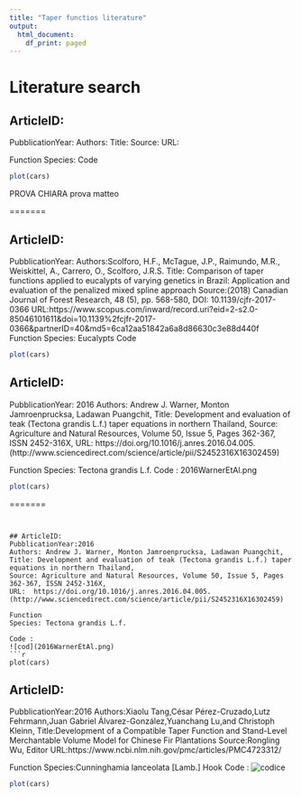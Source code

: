 ```yaml
---
title: "Taper functios literature"
output:
  html_document:
    df_print: paged
---
```


# Literature search

## ArticleID:
PubblicationYear:
Authors:
Title:
Source:
URL:

Function
Species:
Code
```r
plot(cars)
```


PROVA CHIARA prova matteo

=======

## ArticleID:
PubblicationYear:
Authors:Scolforo, H.F., McTague, J.P., Raimundo, M.R., Weiskittel, A., Carrero, O., Scolforo, J.R.S.
Title: Comparison of taper functions applied to eucalypts of varying genetics in Brazil: Application and evaluation of the penalized mixed spline approach
Source:(2018) Canadian Journal of Forest Research, 48 (5), pp. 568-580, DOI: 10.1139/cjfr-2017-0366
URL:https://www.scopus.com/inward/record.uri?eid=2-s2.0-85046101611&doi=10.1139%2fcjfr-2017-0366&partnerID=40&md5=6ca12aa51842a6a8d86630c3e88d440f
Function
Species: Eucalypts
Code
```r
plot(cars)
```

## ArticleID:
PubblicationYear: 2016
Authors: Andrew J. Warner, Monton Jamroenprucksa, Ladawan Puangchit,
Title: Development and evaluation of teak (Tectona grandis L.f.) taper equations in northern Thailand,
Source: Agriculture and Natural Resources, Volume 50, Issue 5, Pages 362-367, ISSN 2452-316X,
URL: https://doi.org/10.1016/j.anres.2016.04.005.
(http://www.sciencedirect.com/science/article/pii/S2452316X16302459)

Function
Species: Tectona grandis L.f.
Code : 2016WarnerEtAl.png
```r
plot(cars)

```
=======
```


## ArticleID:
PubblicationYear:2016
Authors: Andrew J. Warner, Monton Jamroenprucksa, Ladawan Puangchit,
Title: Development and evaluation of teak (Tectona grandis L.f.) taper equations in northern Thailand,
Source: Agriculture and Natural Resources, Volume 50, Issue 5, Pages 362-367, ISSN 2452-316X,
URL:  https://doi.org/10.1016/j.anres.2016.04.005.
(http://www.sciencedirect.com/science/article/pii/S2452316X16302459)

Function
Species: Tectona grandis L.f.

Code : 
![cod](2016WarnerEtAl.png)
```r
plot(cars)
```

## ArticleID:
PubblicationYear:2016
Authors:Xiaolu Tang,César Pérez-Cruzado,Lutz Fehrmann,Juan Gabriel Álvarez-González,Yuanchang Lu,and Christoph Kleinn,
Title:Development of a Compatible Taper Function and Stand-Level Merchantable Volume Model for Chinese Fir Plantations
Source:Rongling Wu, Editor
URL:https://www.ncbi.nlm.nih.gov/pmc/articles/PMC4723312/

Function
Species:Cunninghamia lanceolata [Lamb.] Hook
Code : ![codice](2016TangEtAl.png)
```r
plot(cars)
```




